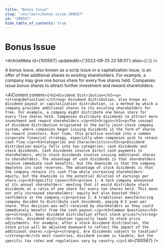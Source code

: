 ```yaml
---
title: "Bonus Issue"
slug: "/en/learn/bonus-issue-100567"
id: "100567"
hide_table_of_contents: true
---
```



# Bonus Issue

<ArticleMeta id={100567} updatedAt={'2023-09-25 22:58:51'} alias={`[]`} />
<div className='border-solid border-b border-t-0 my-4 border-[var(--ifm-color-gray-300)]' />

A bonus issue, also known as a scrip issue or a capitalization issue, is an offer of free additional shares to existing shareholders. For example, a company may give one bonus share for every five shares held. Companies issue bonus shares to attract further investment and reward shareholders.

<AIContent content={`<h2>Dividend Distribution</h2><p><strong>Definition:</strong> Dividend distribution, also known as dividend payout or capitalization distribution, is a method by which a company provides additional shares to its existing shareholders for free. For example, a company might distribute one bonus share for every five shares held. Companies distribute dividends to attract more investment and reward shareholders.</p><h3>Origin</h3><p>The concept of dividend distribution originated in the early joint-stock company system, where companies began issuing dividends in the form of shares to reward investors. Over time, this practice evolved into a common corporate financial strategy, especially when companies wish to retain cash flow.</p><h3>Categories and Characteristics</h3><p>Dividend distribution mainly falls into two categories: cash dividends and stock dividends. Cash dividends involve direct cash payments to shareholders, while stock dividends involve issuing additional shares to shareholders. The advantage of cash dividends is that shareholders receive immediate cash benefits, but the downside is that the company depletes its cash reserves. The advantage of stock dividends is that the company retains its cash flow while increasing shareholders' equity, but the downside is the potential dilution of earnings per share.</p><h3>Specific Cases</h3><p>Case 1: A tech company announced at its annual shareholders' meeting that it would distribute stock dividends at a ratio of one share for every ten shares held. This move not only increased shareholders' equity but also boosted their confidence in the company.</p><p>Case 2: A traditional manufacturing company decided to distribute cash dividends, paying 0.5 yuan per share. This decision was well-received by shareholders as they could immediately benefit from the cash payout.</p><h3>Common Questions</h3><p><strong>1. Does dividend distribution affect stock prices?</strong><br/>Yes, dividend distribution typically leads to stock price adjustments. For example, after a stock dividend distribution, the stock price will be adjusted downward to reflect the impact of the additional shares.</p><p><strong>2. Are dividends subject to taxation?</strong><br/>In most countries, dividend income is taxable, but the specific tax rates and regulations vary by country.</p>`} id={100567} />
